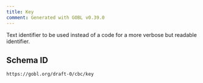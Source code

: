 ```yaml
---
title: Key
comment: Generated with GOBL v0.39.0
---
```


Text identifier to be used instead of a code for a more verbose but readable identifier.

## Schema ID

`https://gobl.org/draft-0/cbc/key`

